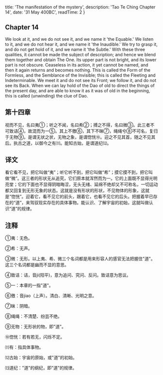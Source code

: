 
  title: 'The manifestation of the mystery',
  description: 'Tao Te Ching Chapter 14',
  date: '31 May 400BC',
  readTime: 2
}


## Chapter 14

We look at it, and we do not see it, and we name it 'the Equable.' We listen to it, and we do not hear it, and we name it 'the Inaudible.' We try to grasp it, and do not get hold of it, and we name it 'the Subtle.' With these three qualities, it cannot be made the subject of description; and hence we blend them together and obtain The One. Its upper part is not bright, and its lower part is not obscure. Ceaseless in its action, it yet cannot be named, and then it again returns and becomes nothing. This is called the Form of the Formless, and the Semblance of the Invisible; this is called the Fleeting and Indeterminable. We meet it and do not see its Front; we follow it, and do not see its Back. When we can lay hold of the Dao of old to direct the things of the present day, and are able to know it as it was of old in the beginning, this is called (unwinding) the clue of Dao.

## 第十四章

视而不见，名曰夷①；听之不闻，名曰希②；搏之不得，名曰微③。此三者不可致诘④，故混而为一⑤。其上不徼⑥，其下不昧⑦，绳绳兮⑧不可名，复归于无物⑨。是谓无状之状，无物之象，是谓惚恍⑩。迎之不见其首，随之不见其后。执古之道，以御今之有⑾。能知古始，是谓道纪⑿。

## 译文

看它看不见，把它叫做“夷”；听它听不到，把它叫做“希”；摸它摸不到，把它叫做“微”。这三者的形状无从追究，它们原本就浑然而为一。它的上面既不显得光明亮堂；它的下面也不显得阴暗晦涩，无头无绪、延绵不绝却又不可称名，一切运动都又回复到无形无象的状态。这就是没有形状的形状，不见物体的形象，这就是“惚恍”。迎着它，看不见它的前头，跟着它，也看不见它的后头。把握着早已存在的“道”，来驾驭现实存在的具体事物。能认识、了解宇宙的初始，这就叫做认识“道”的规律。


## 注释

①夷：无色。

②希：无声。

③微：无形。以上夷、希、微三个名词都是用来形容人的感官无法把握住"道"。这三个名词都是幽而不显的意思。

④致诘：诘，音ji(阳平)，意为追问、究问、反问。致诘意为思议。

⑤一：本章的一指"道"。

⑥徼：音jiao（上声）。清白、清晰、光明之意。

⑦昧：阴暗。

⑧绳绳：不清楚、纷芸不绝。

⑨无物：无形状的物，即"道"。

⑩惚恍：若有若无，闪烁不定。

⑾有：指具体事物。

⑿古始：宇宙的原始，或"道"的初始。

⒀道纪："道"的纲纪，即"道"的规律。
